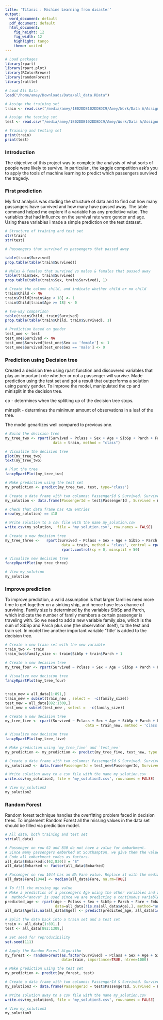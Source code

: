 ```yaml
---
title: 'Titanic : Machine Learning from disaster'
output:
  word_document: default
  pdf_document: default
  html_document:
    fig_height: 12
    fig_width: 12
    highlight: tango
    theme: united
---
```



```r
# Load packages
library(rpart)
library(rpart.plot)
library(RColorBrewer)
library(randomForest)
library(rattle)

# Load All Data
load("/home/amey/Downloads/Data/all_data.RData") 

# Assign the training set
train <- read.csv("/media/amey/1E02DDE102DDBDC9/Amey/Work/Data A/Assignments/Titanic kaggle/train.csv")

# Assign the testing set
test <- read.csv("/media/amey/1E02DDE102DDBDC9/Amey/Work/Data A/Assignments/Titanic kaggle/test.csv")

# Training and testing set
print(train)
print(test)

```


### Introduction


The objective of this project was to complete the analysis of what sorts of people were likely to survive. In particular , the kaggle competition ask's you to apply the tools of machine learning to predict which passengers survived the tragedy.


### First prediction


My first analysis was studing the structure of data and to find out how many passangers have survived and how many have passed away. The table command helped me explore if a variable has any predictive value. The variables that had influence on the survival rate were gender and age. Using these variables i made a simple prediction on the test dataset.


```r
# Structure of training and test set
str(train)
str(test)

# Passengers that survived vs passengers that passed away

table(train$Survived)
prop.table(table(train$Survived)) 

# Males & females that survived vs males & females that passed away
table(train$Sex, train$Survived)
prop.table(table(train$Sex, train$Survived), 1)

# Create the column child, and indicate whether child or no child
train$Child <- NA
train$Child[train$Age < 18] <- 1
train$Child[train$Age >= 18] <- 0

# Two-way comparison
table(train$Child, train$Survived)
prop.table(table(train$Child, train$Survived), 1)

# Prediction based on gender 
test_one <- test
test_one$Survived <- NA
test_one$Survived[test_one$Sex == 'female'] <- 1 
test_one$Survived[test_one$Sex == 'male'] <- 0


```


### Prediction using Decision tree


Created a decision tree using rpart function and discovered variables that play an important role whether or not a passenger will survive. Made prediction using the test set and got a result that outperforms a solution using purely gender. To improve the model, manipulated the cp and minisplit in the decision tree. 

cp - determines when the splitting up of the decision tree stops.

minsplit - determines the minimum amount of observations in a leaf of the tree.

The model genarlizes well compared to previous one.


```r
# Build the decision tree
my_tree_two <- rpart(Survived ~ Pclass + Sex + Age + SibSp + Parch + Fare + Embarked, 
                      data = train, method = "class")

# Visualize the decision tree 
plot(my_tree_two)
text(my_tree_two)

# Plot the tree
fancyRpartPlot(my_tree_two)

# Make prediction using the test set
my_prediction <- predict(my_tree_two, test, type="class")

# Create a data frame with two columns: PassengerId & Survived. Survived contains predictions
my_solution <- data.frame(PassengerId = test$PassengerId , Survived = my_prediction)

# Check that data frame has 418 entries
nrow(my_solution) == 418

# Write solution to a csv file with the name my_solution.csv
write.csv(my_solution,  file = 'my_solution.csv', row.names = FALSE)

# Create a new decision tree 
my_tree_three <-   rpart(Survived ~ Pclass + Sex + Age + SibSp + Parch + Fare + Embarked, 
                          data = train, method = "class", control = rpart.control(minsplit = 50, cp = 0))
                          rpart.control(cp = 0, minsplit = 50)
  
# Visualize new decision tree
fancyRpartPlot(my_tree_three)

# View my_solution
my_solution
```


### Improve prediction 


To improve prediction, a valid assumption is that larger families need more time to get together on a sinking ship, and hence have less chance of surviving. Family size is determined by the variables SibSp and Parch, which indicate the number of family members a certain passenger is traveling with. So we need to add a new variable family_size, which is the sum of SibSp and Parch plus one (the observation itself), to the test and train set. In model five another important variable 'Title' is added to the decision tree.


```r
# Create a new train set with the new variable
train_two <- train
train_two$family_size <- train$SibSp + train$Parch + 1

# Create a new decision tree 
my_tree_four <- rpart(Survived ~ Pclass + Sex + Age + SibSp + Parch + Fare + Embarked + family_size, data = train_two, method = "class", control = rpart.control(minsplit = 50, cp = 0))
  
# Visualize new decision tree
fancyRpartPlot(my_tree_four)

 
train_new = all_data[1:891,]
train_new = subset(train_new , select =  -c(family_size))
test_new = all_data[892:1309,]
test_new = subset(test_new , select =  -c(family_size))

# Create a new decision tree
my_tree_five <- rpart(Survived ~ Pclass + Sex + Age + SibSp + Parch + Fare + Embarked + Title,
                                     data = train_new, method = 'class')

# Visualize new decision tree
fancyRpartPlot(my_tree_five)

# Make prediction using `my_tree_five` and `test_new`
my_prediction <- my_prediction <- predict(my_tree_five, test_new, type = 'class')

# Create a data frame with two columns: PassengerId & Survived. Survived contains predictions
my_solution2 <- data.frame(PassengerId = test_new$PassengerId, Survived = my_prediction)

# Write solution away to a csv file with the name my_solution.csv
write.csv(my_solution2, file = 'my_solution2.csv', row.names = FALSE)

# View my_solution2
my_solution2
```


### Random Forest


Random forest technique handles the overfitting problem faced in decision trees. To implement Random Forest all the missing values in the data set should be filled via predicition model. 


```r
# All data, both training and test set
str(all_data)

# Passenger on row 62 and 830 do not have a value for embarkment. 
# Since many passengers embarked at Southampton, we give them the value S.
# Code all embarkment codes as factors.
all_data$Embarked[c(62,830)] = "S"
all_data$Embarked <- factor(all_data$Embarked)

# Passenger on row 1044 has an NA Fare value. Replace it with the median fare value.
all_data$Fare[1044] <- median(all_data$Fare, na.rm=TRUE)

# To fill the missing age value
# Make a prediction of a passengers Age using the other variables and a decision tree model. 
#  method="anova" is used since we are predicting a continuous variable.
predicted_age <- rpart(Age ~ Pclass + Sex + SibSp + Parch + Fare + Embarked + Title + family_size,
                       data=all_data[!is.na(all_data$Age),], method="anova")
all_data$Age[is.na(all_data$Age)] <- predict(predicted_age, all_data[is.na(all_data$Age),])

# Split the data back into a train set and a test set
train <- all_data[1:891,]
test <- all_data[892:1309,]

# Set seed for reproducibility
set.seed(111)

# Apply the Random Forest Algorithm
my_forest <- randomForest(as.factor(Survived) ~ Pclass + Sex + Age + SibSp + Parch + Fare + Embarked + Title, 
                          data=train, importance=TRUE, ntree=1000)

# Make prediction using the test set
my_prediction <- predict(my_forest, test)

# Create a data frame with two columns: PassengerId & Survived. Survived contains predictions
my_solution3 <- data.frame(PassengerId = test$PassengerId, Survived = my_prediction)

# Write solution away to a csv file with the name my_solution.csv
write.csv(my_solution3, file = "my_solution3.csv", row.names = FALSE)

# View my_solution3
my_solution3

```



